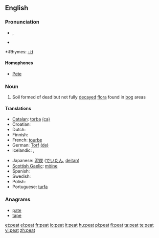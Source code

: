 ==English==

===Pronunciation===
*{{IPA|/piːt/}}, {{SAMPA|/pi:t/}}
*{{audio|en-us-peat.ogg|Audio (US)}}

*:Rhymes: [[Rhymes:English:-iːt|-iːt]]

====Homophones====
*[[Pete]]

===Noun===
{{wikipedia}}
{{en-noun|s|-}}

# Soil formed of dead but not fully [[decay|decayed]] [[flora]] found in [[bog]] areas

====Translations====
{{top}}
* [[Catalan]]: [[torba]] {{f}} [[:ca:torba|(ca)]]
* Croatian: {{t-|hr|treset|m}}
* Dutch: {{t+|nl|turf}}
* Finnish: {{t+|fi|turve}}
* French: [[tourbe]] {{f}}
* German: [[Torf]] {{m}} [[:de:Torf|(de)]]
* Icelandic: {{t|is|torf|n}}, {{t-|is|mór|m}}
{{mid}}
* Japanese: [[泥炭]] ([[でいたん]], [[deitan]])
* [[Scottish Gaelic]]: [[mòine]] {{f}}
* Spanish: {{t-|es|turba|f}}
* Swedish: {{t-|sv|torv}}
* Polish: {{t|pl|torf|m}}
* Portuguese: [[:pt:turfa|turfa]] {{f}}
{{bottom}}

===Anagrams===
* [[pate]]
* [[tape]]

[[et:peat]]
[[el:peat]]
[[fr:peat]]
[[io:peat]]
[[it:peat]]
[[hu:peat]]
[[pl:peat]]
[[fi:peat]]
[[ta:peat]]
[[te:peat]]
[[vi:peat]]
[[zh:peat]]